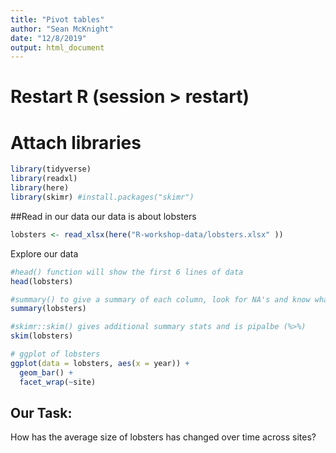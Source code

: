 ```yaml
---
title: "Pivot tables"
author: "Sean McKnight"
date: "12/8/2019"
output: html_document
---
```


# Restart R (session > restart)
# Attach libraries
```r
library(tidyverse)
library(readxl)
library(here)
library(skimr) #install.packages("skimr")

```


##Read in our data
our data is about lobsters
```r

lobsters <- read_xlsx(here("R-workshop-data/lobsters.xlsx" ))
```

Explore our data
```r
#head() function will show the first 6 lines of data
head(lobsters)

#summary() to give a summary of each column, look for NA's and know what kind of beast you are dealing with.
summary(lobsters)

#skimr::skim() gives additional summary stats and is pipalbe (%>%)
skim(lobsters)

# ggplot of lobsters
ggplot(data = lobsters, aes(x = year)) +
  geom_bar() +
  facet_wrap(~site)
```


## Our Task: 

How has the average size of lobsters has changed over time across sites?


